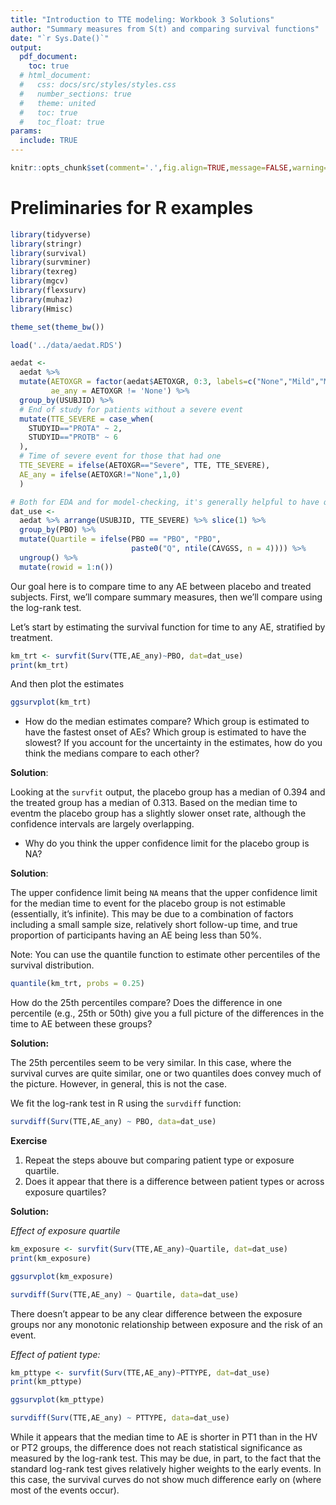 ```yaml
---
title: "Introduction to TTE modeling: Workbook 3 Solutions"
author: "Summary measures from S(t) and comparing survival functions"
date: "`r Sys.Date()`"
output:
  pdf_document:
    toc: true
  # html_document:
  #   css: docs/src/styles/styles.css
  #   number_sections: true
  #   theme: united
  #   toc: true
  #   toc_float: true
params:
  include: TRUE
---
```



```r
knitr::opts_chunk$set(comment='.',fig.align=TRUE,message=FALSE,warning=FALSE)
```


# Preliminaries for R examples

```r
library(tidyverse)
library(stringr)
library(survival)
library(survminer)
library(texreg)
library(mgcv)
library(flexsurv)
library(muhaz)
library(Hmisc)

theme_set(theme_bw())
```


```r
load('../data/aedat.RDS')

aedat <-
  aedat %>% 
  mutate(AETOXGR = factor(aedat$AETOXGR, 0:3, labels=c("None","Mild","Moderate","Severe")),
         ae_any = AETOXGR != 'None') %>% 
  group_by(USUBJID) %>%
  # End of study for patients without a severe event
  mutate(TTE_SEVERE = case_when(
    STUDYID=="PROTA" ~ 2,
    STUDYID=="PROTB" ~ 6
  ),
  # Time of severe event for those that had one
  TTE_SEVERE = ifelse(AETOXGR=="Severe", TTE, TTE_SEVERE),
  AE_any = ifelse(AETOXGR!="None",1,0)
  )

# Both for EDA and for model-checking, it's generally helpful to have quartiles of exposure:
dat_use <-
  aedat %>% arrange(USUBJID, TTE_SEVERE) %>% slice(1) %>%
  group_by(PBO) %>%
  mutate(Quartile = ifelse(PBO == "PBO", "PBO",
                           paste0("Q", ntile(CAVGSS, n = 4)))) %>% 
  ungroup() %>% 
  mutate(rowid = 1:n())

```


Our goal here is to compare time to any AE between placebo and treated subjects.  First, we'll compare summary measures, then we'll compare using the log-rank test.

Let's start by estimating the survival function for time to any AE, stratified by treatment.

```r
km_trt <- survfit(Surv(TTE,AE_any)~PBO, dat=dat_use)
print(km_trt)
```

And then plot the estimates

```r
ggsurvplot(km_trt)
```

* How do the median estimates compare?  Which group is estimated to have the fastest onset of AEs?  Which group is estimated to have the slowest?  If you account for the uncertainty in the estimates, how do you think the medians compare to each other?  

__Solution__:

Looking at the `survfit` output, the placebo group has a median of 0.394 and the treated group has a median of 0.313.  Based on the median time to eventm the placebo group has a slightly slower onset rate, although the confidence intervals are largely overlapping.

* Why do you think the upper confidence limit for the placebo group is NA?

__Solution__:

The upper confidence limit being `NA` means that the upper confidence limit for the median time to event for the placebo group is not estimable (essentially, it's infinite).  This may be due to a combination of factors including a small sample size, relatively short follow-up time, and true proportion of participants having an AE being less than 50\%.

Note: You can use the quantile function to estimate other percentiles of the survival distribution. 

```r
quantile(km_trt, probs = 0.25)
```

How do the 25th percentiles compare?  Does the difference in one percentile (e.g., 25th or 50th) give you a full picture of the differences in the time to AE between these groups?

__Solution:__

The 25th percentiles seem to be very similar.  In this case, where the survival curves are quite similar, one or two quantiles does convey much of the picture.  However, in general, this is not the case.


We fit the log-rank test in R using the `survdiff` function:

```r
survdiff(Surv(TTE,AE_any) ~ PBO, data=dat_use)
```

**Exercise**

1. Repeat the steps abouve but comparing patient type or exposure quartile.
2. Does it appear that there is a difference between patient types or across exposure quartiles?


__Solution:__

*Effect of exposure quartile*

```r
km_exposure <- survfit(Surv(TTE,AE_any)~Quartile, dat=dat_use)
print(km_exposure)
```

```r
ggsurvplot(km_exposure)
```

```r
survdiff(Surv(TTE,AE_any) ~ Quartile, data=dat_use)
```

There doesn't appear to be any clear difference between the exposure groups nor any monotonic relationship between exposure and the risk of an event.


*Effect of patient type:*

```r
km_pttype <- survfit(Surv(TTE,AE_any)~PTTYPE, dat=dat_use)
print(km_pttype)
```

```r
ggsurvplot(km_pttype)
```

```r
survdiff(Surv(TTE,AE_any) ~ PTTYPE, data=dat_use)
```

While it appears that the median time to AE is shorter in PT1 than in the HV or PT2 groups, the difference does not reach statistical significance as measured by the log-rank test.  This may be due, in part, to the fact that the standard log-rank test gives relatively higher weights to the early events.  In this case, the survival curves do not show much difference early on (where most of the events occur).

